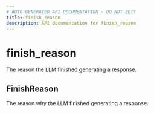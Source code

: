 ```yaml
---
# AUTO-GENERATED API DOCUMENTATION - DO NOT EDIT
title: finish_reason
description: API documentation for finish_reason
---
```


# finish_reason

The reason the LLM finished generating a response.

## <ApiType type="Class" path="responses/finish_reason/index" symbolName="FinishReason" /> FinishReason

The reason why the LLM finished generating a response.

